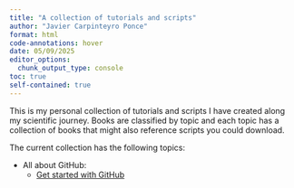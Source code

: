 ```yaml
---
title: "A collection of tutorials and scripts"
author: "Javier Carpinteyro Ponce"
format: html
code-annotations: hover
date: 05/09/2025
editor_options: 
  chunk_output_type: console
toc: true
self-contained: true
---
```


This is my personal collection of tutorials and scripts I have created along my scientific journey. Books are classified by topic and each topic has a collection of books that might also reference scripts you could download.

The current collection has the following topics:

-   All about GitHub:
    -   [Get started with GitHub](github/getstarted_localrepo.qmd)